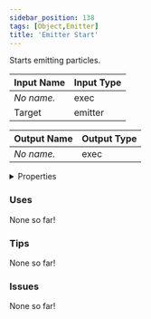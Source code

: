 ```yaml
---
sidebar_position: 138
tags: [Object,Emitter]
title: 'Emitter Start'
---
```


Starts emitting particles.




<EsbSvg />

| Input Name | Input Type |
|-----------|-----------|
| *No name.* | exec |
| Target | emitter |

| Output Name | Output Type |
|-----------|-----------|
| *No name.* | exec |


<details>
  <summary>Properties</summary>
  <div>
    <div>
    <table>
      <thead>
        <tr>
          <th>Is beta required?</th>
          <th>❌</th>
        </tr>
        <tr>
          <th>Is this chip a trolling risk?</th>
          <th>❌</th>
        </tr>
        <tr>
          <th>Is this chip a role assignment risk?</th>
          <th>❌</th>
        </tr>
        <tr>
          <th>Chip UUID</th>
          <th>56ebaa0b-256a-40ed-a066-f5663dfa2b59</th>
        </tr>
      </thead>
    </table>
    </div>
  </div>
</details>

### Uses

None so far!

### Tips

None so far!

### Issues

None so far!